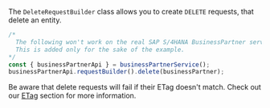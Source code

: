 The `DeleteRequestBuilder` class allows you to create `DELETE` requests, that delete an entity.

```ts
/*
  The following won't work on the real SAP S/4HANA BusinessPartner service because BusinessPartners cannot be deleted.
  This is added only for the sake of the example.
*/
const { businessPartnerApi } = businessPartnerService();
businessPartnerApi.requestBuilder().delete(businessPartner);
```

Be aware that delete requests will fail if their ETag doesn't match.
Check out our [ETag](#handling-of-etags) section for more information.
